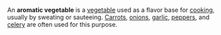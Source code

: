 An '''aromatic vegetable''' is a [[vegetable]] used as a flavor base for [[cooking]], usually by sweating or sauteeing.  [[Carrot]]s, [[onion]]s, [[garlic]], [[pepper]]s, and [[celery]] are often used for this purpose.